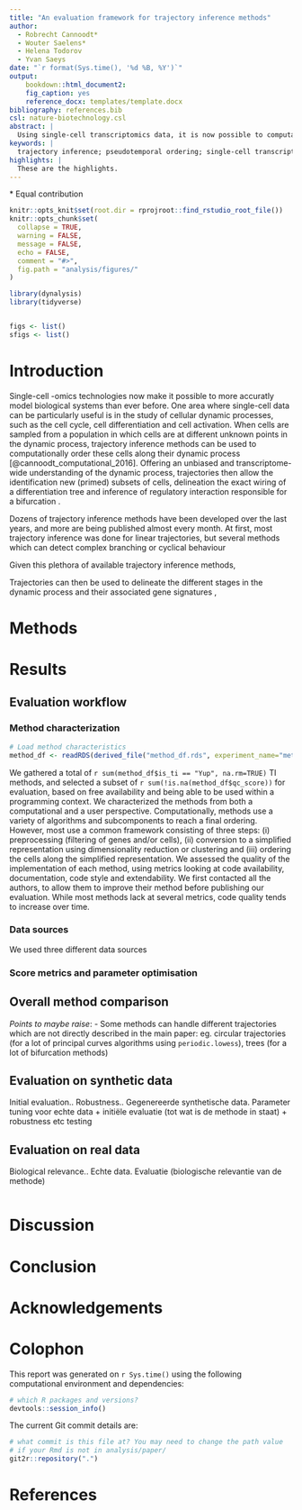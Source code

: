 ```yaml
---
title: "An evaluation framework for trajectory inference methods"
author:
  - Robrecht Cannoodt*
  - Wouter Saelens*
  - Helena Todorov
  - Yvan Saeys
date: "`r format(Sys.time(), '%d %B, %Y')`"
output: 
    bookdown::html_document2:
    fig_caption: yes
    reference_docx: templates/template.docx
bibliography: references.bib
csl: nature-biotechnology.csl
abstract: |
  Using single-cell transcriptomics data, it is now possible to computationally order cells along trajectories, allowing the unbiased transcriptome-wide study of cellular dynamic processes. Dozens of trajectory inference methods have been developed, early methods mostly focussing on linear trajectories, while recently methods also model more complex branching trajectories. However, the performance of these methods have not yet been comprehensively evaluated. Here, we compare a total of 22 trajectory inference methods, on both realistic synthetic datasets and a large set is real datasets. We employ a novel parameter optimisation procedure, and compare methods using several metrics, including accuracy of the inferred ordering, correctness of the network wiring, code quality and user friendliness. We conclude with practical guidelines for method users, and also believe our evaluation framework can be used to spearhead the development for new methods. Our whole evaluation pipeline is fully reproducible, can be easily extended and is available at www.github.com/dynverse.
keywords: |
  trajectory inference; pseudotemporal ordering; single-cell transcriptomics
highlights: |
  These are the highlights. 
---
```

\* Equal contribution

```r
knitr::opts_knit$set(root.dir = rprojroot::find_rstudio_root_file())
knitr::opts_chunk$set(
  collapse = TRUE,
  warning = FALSE,
  message = FALSE,
  echo = FALSE,
  comment = "#>",
  fig.path = "analysis/figures/"
)

library(dynalysis)
library(tidyverse)


figs <- list()
sfigs <- list()
```

# Introduction
<!-- Three paragraph introduction, typical for Nat Biotech papers -->
<!-- General into about single-cell & trajectories -->
Single-cell -omics technologies now make it possible to more accuratly model biological systems than ever before. One area where single-cell data can be particularly useful is in the study of cellular dynamic processes, such as the cell cycle, cell differentiation and cell activation. When cells are sampled from a population in which cells are at different unknown points in the dynamic process, trajectory inference methods can be used to computationally order these cells along their dynamic process [@cannoodt_computational_2016]. Offering an unbiased and transcriptome-wide understanding of the dynamic process, trajectories then allow the identification new (primed) subsets of cells, delineation the exact wiring of a differentiation tree and inference of regulatory interaction responsible for a bifurcation <!-- refs -->.

<!-- Discussion of TI, history, different methods, brief future perspectives -->
Dozens of trajectory inference methods have been developed over the last years, and more are being published almost every month. At first, most trajectory inference was done for linear trajectories, but several methods which can detect complex branching or cyclical behaviour 

<!-- Context and general overview of our evaluation -->
Given this plethora of available trajectory inference methods, 

Trajectories can then be used to delineate the different stages in the dynamic process and their associated gene signatures <!-- REF -->,  



# Methods

# Results
## Evaluation workflow
### Method characterization
```r
# Load method characteristics
method_df <- readRDS(derived_file("method_df.rds", experiment_name="method_characteristics"))
```

<!-- I would move some stuff from this paragraph to the supplementary if necessary -->
We gathered a total of `r sum(method_df$is_ti == "Yup", na.rm=TRUE)` TI methods, and selected a subset of `r sum(!is.na(method_df$qc_score))` for evaluation, based on free availability and being able to be used within a programming context. We characterized the methods from both a computational and a user perspective. Computationally, methods use a variety of algorithms and subcomponents to reach a final ordering. However, most use a common framework consisting of three steps: (i) preprocessing (filtering of genes and/or cells), (ii) conversion to a simplified representation using dimensionality reduction or clustering and (iii) ordering the cells along the simplified representation. <!-- -> add supplementary information -->  We assessed the quality of the implementation of each method, using metrics looking at code availability, documentation, code style and extendability. We first contacted all the authors, to allow them to improve their method before publishing our evaluation. While most methods lack at several metrics, code quality tends to increase over time.

### Data sources
We used three different data sources 

### Score metrics and parameter optimisation

## Overall method comparison
*Points to maybe raise*:
- Some methods can handle different trajectories which are not directly described in the main paper: eg. circular trajectories (for a lot of principal curves algorithms using `periodic.lowess`), trees (for a lot of bifurcation methods)

## Evaluation on synthetic data
Initial evaluation..
Robustness..
Gegenereerde synthetische data. Parameter tuning voor echte data + initiële evaluatie (tot wat is de methode in staat) + robustness etc testing

## Evaluation on real data
Biological relevance..
Echte data. Evaluatie (biologische relevantie van de methode)

```r
```

# Discussion

# Conclusion

# Acknowledgements

# Colophon

This report was generated on `r Sys.time()` using the following computational environment and dependencies: 

```r
# which R packages and versions?
devtools::session_info()
```

The current Git commit details are:

```r
# what commit is this file at? You may need to change the path value
# if your Rmd is not in analysis/paper/
git2r::repository(".")
```

# References 
